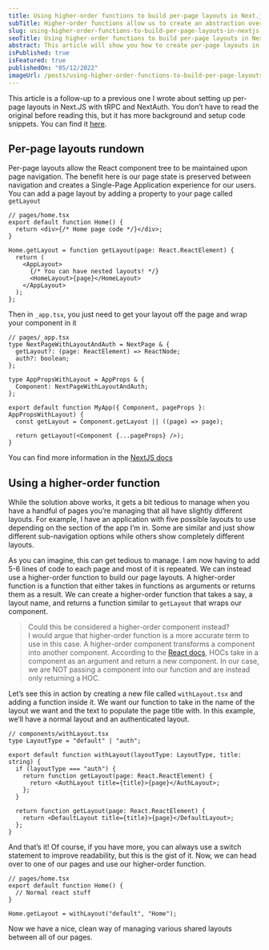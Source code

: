 ```yaml
---
title: Using higher-order functions to build per-page layouts in Next.js
subTitle: Higher-order functions allow us to create an abstraction over how we set up our page layouts.
slug: using-higher-order-functions-to-build-per-page-layouts-in-nextjs
seoTitle: Using higher-order functions to build per-page layouts in NextJS
abstract: This article will show you how to create per-page layouts in Next.js using a higher-order function.
isPublished: true
isFeatured: true
publishedOn: "05/12/2022"
imageUrl: /posts/using-higher-order-functions-to-build-per-page-layouts-in-nextjs.png
---
```


<BlogBody>

This article is a follow-up to a previous one I wrote about setting up per-page layouts in Next.JS with tRPC and NextAuth. You don’t have to read the original before reading this, but it has more background and setup code snippets. You can find it [here](https://www.brockherion.dev/blog/posts/creating-per-page-layouts-with-nextjs-typescript-trcp-and-nextauth).

## Per-page layouts rundown

Per-page layouts allow the React component tree to be maintained upon page navigation. The benefit here is our page state is preserved between navigation and creates a Single-Page Application experience for our users. You can add a page layout by adding a property to your page called `getLayout`

```tsx
// pages/home.tsx
export default function Home() {
  return <div>{/* Home page code */}</div>;
}

Home.getLayout = function getLayout(page: React.ReactElement) {
  return (
    <AppLayout>
      {/* You can have nested layouts! */}
      <HomeLayout>{page}</HomeLayout>
    </AppLayout>
  );
};
```

Then in `_app.tsx`, you just need to get your layout off the page and wrap your component in it

```tsx
// pages/_app.tsx
type NextPageWithLayoutAndAuth = NextPage & {
  getLayout?: (page: ReactElement) => ReactNode;
  auth?: boolean;
};

type AppPropsWithLayout = AppProps & {
  Component: NextPageWithLayoutAndAuth;
};

export default function MyApp({ Component, pageProps }: AppPropsWithLayout) {
  const getLayout = Component.getLayout || ((page) => page);

  return getLayout(<Component {...pageProps} />);
}
```

You can find more information in the [NextJS docs](https://nextjs.org/docs/basic-features/layouts)

## Using a higher-order function

While the solution above works, it gets a bit tedious to manage when you have a handful of pages you’re managing that all have slightly different layouts. For example, I have an application with five possible layouts to use depending on the section of the app I’m in. Some are similar and just show different sub-navigation options while others show completely different layouts.

As you can imagine, this can get tedious to manage. I am now having to add 5-6 lines of code to each page and most of it is repeated. We can instead use a higher-order function to build our page layouts. A higher-order function is a function that either takes in functions as arguments or returns them as a result. We can create a higher-order function that takes a say, a layout name, and returns a function similar to `getLayout` that wraps our component.

> Could this be considered a higher-order component instead? <br/> I would argue that higher-order function is a more accurate term to use in this case. A higher-order component transforms a component into another component. According to the [React docs](https://reactjs.org/docs/higher-order-components.html), HOCs take in a component as an argument and return a new component. In our case, we are NOT passing a component into our function and are instead only returning a HOC.

Let’s see this in action by creating a new file called `withLayout.tsx` and adding a function inside it. We want our function to take in the name of the layout we want and the text to populate the page title with. In this example, we’ll have a normal layout and an authenticated layout.

```tsx
// components/withLayout.tsx
type LayoutType = "default" | "auth";

export default function withLayout(layoutType: LayoutType, title: string) {
  if (layoutType === "auth") {
    return function getLayout(page: React.ReactElement) {
      return <AuthLayout title={title}>{page}</AuthLayout>;
    };
  }

  return function getLayout(page: React.ReactElement) {
    return <DefaultLayout title={title}>{page}</DefaultLayout>;
  };
}
```

And that’s it! Of course, if you have more, you can always use a switch statement to improve readability, but this is the gist of it. Now, we can head over to one of our pages and use our higher-order function.

```tsx
// pages/home.tsx
export default function Home() {
  // Normal react stuff
}

Home.getLayout = withLayout("default", "Home");
```

Now we have a nice, clean way of managing various shared layouts between all of our pages.

</BlogBody>
